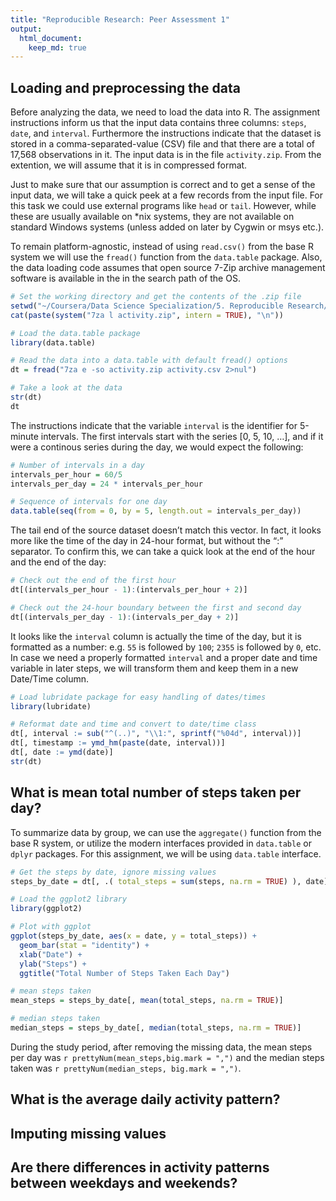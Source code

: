 ```yaml
---
title: "Reproducible Research: Peer Assessment 1"
output: 
  html_document:
    keep_md: true
---
```



## Loading and preprocessing the data

Before analyzing the data, we need to load the data into R. The assignment
instructions inform us that the input data contains three columns: `steps`,
`date`, and `interval`. Furthermore the instructions indicate that the dataset
is stored in a comma-separated-value (CSV) file and that there are a total of
17,568 observations in it. The input data is in the file `activity.zip`. From
the extention, we will assume that it is in compressed format.

Just to make sure that our assumption is correct and to get a sense of the
input data, we will take a quick peek at a few records from the input file.
For this task we could use external programs like `head` or `tail`. However,
while these are usually available on *nix systems, they are not available on
standard Windows systems (unless added on later by Cygwin or msys etc.).

To remain platform-agnostic, instead of using `read.csv()` from the base R
system we will use the `fread()` function from the `data.table` package. Also,
the data loading code assumes that open source 7-Zip archive management
software is available in the in the search path of the OS.

```r
# Set the working directory and get the contents of the .zip file
setwd("~/Coursera/Data Science Specialization/5. Reproducible Research/RepData_PeerAssessment1")
cat(paste(system("7za l activity.zip", intern = TRUE), "\n"))

# Load the data.table package
library(data.table)

# Read the data into a data.table with default fread() options
dt = fread("7za e -so activity.zip activity.csv 2>nul")

# Take a look at the data
str(dt)
dt
```

The instructions indicate that the variable `interval` is the identifier for
5-minute intervals. The first intervals start with the series [0, 5, 10, ...],
and if it were a continous series during the day, we would expect the
following:

```r
# Number of intervals in a day
intervals_per_hour = 60/5
intervals_per_day = 24 * intervals_per_hour

# Sequence of intervals for one day
data.table(seq(from = 0, by = 5, length.out = intervals_per_day))
```

The tail end of the source dataset doesn't match this vector. In fact, it looks
more like the time of the day in 24-hour format, but without the ":" separator.
To confirm this, we can take a quick look at the end of the hour and the end of
the day:

```r
# Check out the end of the first hour
dt[(intervals_per_hour - 1):(intervals_per_hour + 2)]

# Check out the 24-hour boundary between the first and second day
dt[(intervals_per_day - 1):(intervals_per_day + 2)]
```

It looks like the `interval` column is actually the time of the day, but it is
formatted as a number: e.g. `55` is followed by `100`; `2355` is followed by
`0`, etc. In case we need a properly formatted `interval` and a proper date and
time variable in later steps, we will transform them and keep them in a new
Date/Time column.

```r
# Load lubridate package for easy handling of dates/times
library(lubridate)

# Reformat date and time and convert to date/time class
dt[, interval := sub("^(..)", "\\1:", sprintf("%04d", interval))]
dt[, timestamp := ymd_hm(paste(date, interval))]
dt[, date := ymd(date)]
str(dt)
```


## What is mean total number of steps taken per day?

To summarize data by group, we can use the `aggregate()` function from the base
R system, or utilize the modern interfaces provided in `data.table` or `dplyr`
packages. For this assignment, we will be using `data.table` interface.

```r
# Get the steps by date, ignore missing values
steps_by_date = dt[, .( total_steps = sum(steps, na.rm = TRUE) ), date]

# Load the ggplot2 library
library(ggplot2)

# Plot with ggplot
ggplot(steps_by_date, aes(x = date, y = total_steps)) +
  geom_bar(stat = "identity") +
  xlab("Date") +
  ylab("Steps") +
  ggtitle("Total Number of Steps Taken Each Day")

# mean steps taken
mean_steps = steps_by_date[, mean(total_steps, na.rm = TRUE)]

# median steps taken
median_steps = steps_by_date[, median(total_steps, na.rm = TRUE)]
```

During the study period, after removing the missing data, the mean steps per
day was `r prettyNum(mean_steps,big.mark = ",")` and the median steps taken was
`r prettyNum(median_steps, big.mark = ",")`.


## What is the average daily activity pattern?



## Imputing missing values



## Are there differences in activity patterns between weekdays and weekends?
